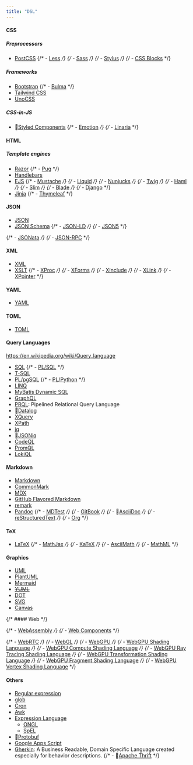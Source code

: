 ```yaml
---
title: "DSL"
---
```



#### CSS

##### Preprocessors

- [PostCSS](https://postcss.org/)
  {/* - [Less](http://lesscss.org/) */}
  {/* - [Sass](https://sass-lang.com/) */}
  {/* - [Stylus](https://stylus-lang.com/) */}
  {/* - [CSS Blocks](https://css-blocks.com/) */}

##### Frameworks

- [Bootstrap](https://getbootstrap.com/)
  {/* - [Bulma](https://bulma.io/) */}
- [Tailwind CSS](https://tailwindcss.com/)
- [UnoCSS](https://unocss.dev/) <Rating value="4" />

##### CSS-in-JS

- 👀[Styled Components](https://styled-components.com/)
  {/* - [Emotion](https://emotion.sh/) */}
  {/* - [Linaria](https://linaria.dev/) */}

#### HTML

##### Template engines

- [Razor](https://docs.microsoft.com/en-us/aspnet/core/mvc/views/razor?view=aspnetcore-5.0)
  {/* - [Pug](https://pugjs.org/) */}
- [Handlebars](https://handlebarsjs.com/)
- [EJS](https://ejs.co/)
  {/* - [Mustache](https://mustache.github.io/) */}
  {/* - [Liquid](https://shopify.github.io/liquid/) */}
  {/* - [Nunjucks](https://mozilla.github.io/nunjucks/) */}
  {/* - [Twig](https://twig.symfony.com/) */}
  {/* - [Haml](https://haml.info/) */}
  {/* - [Slim](https://slim-template.github.io/) */}
  {/* - [Blade](https://laravel.com/docs/blade) */}
  {/* - [Django](https://www.djangoproject.com/) */}
- [Jinja](https://jinja.palletsprojects.com/)
  {/* - [Thymeleaf](https://www.thymeleaf.org/) */}

#### JSON

- [JSON](https://www.json.org/)
- [JSON Schema](https://json-schema.org/)
  {/* - [JSON-LD](https://json-ld.org/) */}
  {/* - [JSON5](https://json5.org/) */}

{/* - [JSONata](https://jsonata.org/) */}
{/* - [JSON-RPC](https://www.jsonrpc.org/) */}

#### XML

- [XML](https://www.w3.org/XML/)
- [XSLT](https://www.w3.org/TR/xslt-30/)
  {/* - [XProc](https://www.w3.org/TR/xproc/) */}
  {/* - [XForms](https://www.w3.org/TR/xforms/) */}
  {/* - [XInclude](https://www.w3.org/TR/xinclude/) */}
  {/* - [XLink](https://www.w3.org/TR/xlink11/) */}
  {/* - [XPointer](https://www.w3.org/TR/xptr-framework/) */}

#### YAML

- [YAML](https://yaml.org/)

#### TOML

- [TOML](https://toml.io/)

#### Query Languages

https://en.wikipedia.org/wiki/Query_language

- [SQL](https://www.iso.org/standard/63555.html)
  {/* - [PL/SQL](https://docs.oracle.com/en/database/oracle/oracle-database/19/lnpls/index.html) */}
- [T-SQL](https://docs.microsoft.com/en-us/sql/t-sql/language-reference?view=sql-server-ver15)
- [PL/pgSQL](https://www.postgresql.org/docs/13/plpgsql.html)
  {/* - [PL/Python](https://www.postgresql.org/docs/13/plpython.html) */}
- [LINQ](https://docs.microsoft.com/en-us/dotnet/csharp/programming-guide/concepts/linq/) <Rating value="4" />
- [MyBatis Dynamic SQL](https://github.com/mybatis/mybatis-dynamic-sql)
- [GraphQL](https://graphql.org/)
- [PRQL](https://prql-lang.org/): Pipelined Relational Query Language
- 👀[Datalog](https://en.wikipedia.org/wiki/Datalog)
- [XQuery](https://www.w3.org/TR/xquery-31/)
- [XPath](https://www.w3.org/TR/xpath-31/)
- [jq](https://stedolan.github.io/jq/)
- 👀[JSONiq](https://www.jsoniq.org/)
- [CodeQL](https://securitylab.github.com/tools/codeql)
- [PromQL](https://prometheus.io/docs/prometheus/latest/querying/basics/)
- [LokiQL](https://grafana.com/docs/loki/latest/logql/)

#### Markdown

- [Markdown](https://www.markdownguide.org/)
- [CommonMark](https://commonmark.org/)
- [MDX](https://mdxjs.com/)
- [GitHub Flavored Markdown](https://github.github.com/gfm/)
- [remark](https://remark.js.org/) <Rating value="4" />
- [Pandoc](https://pandoc.org/)
  {/* - [MDTest](https://github.com/michelf/mdtest/) */}
  {/* - [GitBook](https://docs.gitbook.com/) */}
  {/* - 👀[AsciiDoc](https://asciidoc.org/) */}
  {/* - [reStructuredText](https://docutils.sourceforge.io/rst.html) */}
  {/* - [Org](https://orgmode.org/) */}

#### TeX

- [LaTeX](https://www.latex-project.org/)
  {/* - [MathJax](https://www.mathjax.org/) */}
  {/* - [KaTeX](https://katex.org/) */}
  {/* - [AsciiMath](http://asciimath.org/) */}
  {/* - [MathML](https://www.w3.org/Math/) */}

#### Graphics

- [UML](https://www.omg.org/spec/UML/2.5.1/)
- [PlantUML](https://plantuml.com/)
- [Mermaid](https://mermaid-js.github.io/mermaid/#/)
- ~~[YUML](https://yuml.me/)~~
- [DOT](https://graphviz.org/doc/info/lang.html)
- [SVG](https://www.w3.org/Graphics/SVG/)
- [Canvas](https://developer.mozilla.org/en-US/docs/Web/API/Canvas_API)

{/* #### Web */}

{/* - [WebAssembly](https://webassembly.org/) */}
{/* - [Web Components](https://www.webcomponents.org/) */}

{/* - [WebRTC](https://webrtc.org/) */}
{/* - [WebGL](https://www.khronos.org/webgl/) */}
{/* - [WebGPU](https://www.w3.org/TR/webgpu/) */}
{/* - [WebGPU Shading Language](https://www.w3.org/TR/WGSL/) */}
{/* - [WebGPU Compute Shading Language](https://www.w3.org/TR/WGSL/) */}
{/* - [WebGPU Ray Tracing Shading Language](https://www.w3.org/TR/WGSL/) */}
{/* - [WebGPU Transformation Shading Language](https://www.w3.org/TR/WGSL/) */}
{/* - [WebGPU Fragment Shading Language](https://www.w3.org/TR/WGSL/) */}
{/* - [WebGPU Vertex Shading Language](https://www.w3.org/TR/WGSL/) */}

#### Others

- [Regular expression](https://en.wikipedia.org/wiki/Regular_expression)
- [glob](<https://en.wikipedia.org/wiki/Glob_(programming)>)
- [Cron](https://en.wikipedia.org/wiki/Cron)
- [Awk](https://www.gnu.org/software/gawk/manual/gawk.html)
- [Expression Language](https://en.wikipedia.org/wiki/Jakarta_Expression_Language)
  - [ONGL](https://en.wikipedia.org/wiki/OGNL)
  - [SpEL](https://docs.spring.io/spring-framework/reference/core/expressions.html)
- 👀[Protobuf](https://developers.google.com/protocol-buffers)
- [Google Apps Script](https://developers.google.com/apps-script)
- [Gherkin](https://cucumber.io/docs/gherkin/): A Business Readable, Domain Specific Language created especially for behavior descriptions.
  {/* - 👀[Apache Thrift](https://thrift.apache.org/) */}
